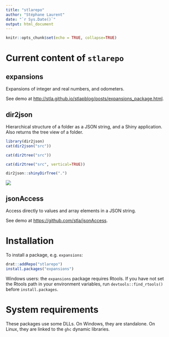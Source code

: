 ```yaml
---
title: "stlarepo"
author: "Stéphane Laurent"
date: "`r Sys.Date()`"
output: html_document
---
```


```r
knitr::opts_chunk$set(echo = TRUE, collapse=TRUE)
```

# Current content of `stlarepo`


## expansions

Expansions of integer and real numbers, and odometers.

See demo at <http://stla.github.io/stlapblog/posts/expansions_package.html>. 


## dir2json 

Hierarchical structure of a folder as a JSON string, and a Shiny application.  Also returns the tree view of a folder.

```r
library(dir2json)
cat(dir2json("src"))
```

```r
cat(dir2tree("src"))
```

```r
cat(dir2tree("src", vertical=TRUE))
```

```r
dir2json::shinyDirTree(".")
```

![](https://i.stack.imgur.com/h4Ce8.png)


## jsonAccess 

Access directly to values and array elements in a JSON string.

See demo at <https://github.com/stla/jsonAccess>.


# Installation 

To install a package, e.g. `expansions`: 

```r
drat::addRepo("stlarepo")
install.packages("expansions")
```

Windows users: the `expansions` package requires Rtools. If you have not set the Rtools path in your environment variables, run `devtools::find_rtools()` before `install.packages`. 


# System requirements

These packages use some DLLs. On Windows, they are standalone. On Linux, they are linked to the `ghc` dynamic libraries. 
